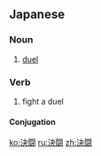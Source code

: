 ==Japanese==
{{ja-kanjitab|けつ|k1=けっ|とう|yomi=on}}

===Noun===
{{ja-noun|けっとう}}

# [[duel]]

===Verb===
{{ja-verb-suru|けっとう}}

# fight a duel

====Conjugation====
{{ja-suru|けっとう}}

[[ko:決闘]]
[[ru:決闘]]
[[zh:決闘]]